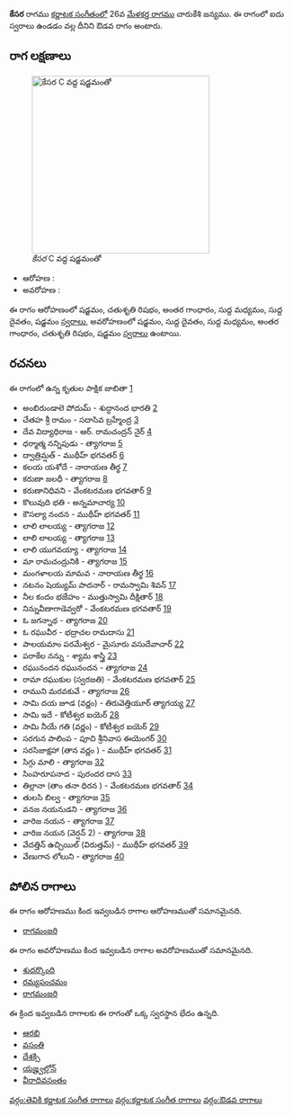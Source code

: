 {{Infobox ragam
	| name          	= కేసర
	| synonym	    	= 
	| mela          	= 
	| chakra        	= 
	| janaka        	= 
	| type          	= ఔడవ
	| arohanam      	= {{svaraC|S|R2|G3|M1|D1|S'}} 
	| avarohanam    	= {{svaraC|S'|D1|M1|G3|R2|S}}
	| jeeva         	=
	| chhaya        	=
	| nyasa         	=
	| vishesha      	= 
	| equivalent  		= 
}}
{{కర్ణాటక సంగీత రాగాలు}}
'''కేసర''' రాగము [[కర్ణాటక సంగీతం]]లో 26వ [[మేళకర్త రాగము]] చారుకేశి జన్యము.  ఈ రాగంలో ఐదు స్వరాలు ఉండడం వల్ల దీనిని ఔడవ రాగం అంటారు.


==రాగ లక్షణాలు==
[[Image:kesara_kb2wiki.png|thumb|right|316px|''కేసర'' C వద్ద షడ్జమంతో]]

* ఆరోహణ : {{svaraC|S|R2|G3|M1|D1|S'}} 
* అవరోహణ : {{svaraC|S'|D1|M1|G3|R2|S}}

ఈ రాగం ఆరోహణంలో షడ్జమం, చతుశృతి రిషభం, అంతర గాంధారం, సుద్ద మధ్యమం, సుద్ద దైవతం, షడ్జమం [[స్వరాలు]], అవరోహణంలో షడ్జమం, సుద్ద దైవతం, సుద్ద మధ్యమం, అంతర గాంధారం, చతుశృతి రిషభం, షడ్జమం [[స్వరాలు]] ఉంటాయి.

==రచనలు==
ఈ రాగంలో ఉన్న కృతుల పాక్షిక జాబితా [https://github.com/ssrihari/ragavardhini/blob/master/ragas/kritis.psv]
* అంబిరుండాలె పోదుమ్ - శుద్ధానంద  భారతి [http://www.karnatik.com/c1644.shtml]
* చేతహ శ్రీ రామం - సదాసివ  బ్రహ్మేంద్ర [http://www.karnatik.com/c2968.shtml]
* దేవ విద్యాధిరాజ - ఆర్. రామచంద్రన్ నైర్ [http://www.karnatik.com/c3096.shtml]
* ధర్మాత్మ నన్నిపుడు - త్యాగరాజ [http://www.karnatik.com/c2262.shtml]
* ద్వాత్రిమ్షత్ - ముథీహ్ భగవతర్ [http://www.karnatik.com/c2072.shtml]
* కలయ యశోదే - నారాయణ తీర్థ [http://www.karnatik.com/c1333.shtml]
* కరుణా జలధీ - త్యాగరాజ [http://www.karnatik.com/c2396.shtml]
* కరుణానిధివని - వేంకటరమణ భగవతార్ [http://www.karnatik.com/c3178.shtml]
* కొలువుది భతి - అన్నమాచార్య [http://www.karnatik.com/c3153.shtml]
* కౌసల్యా నందన - ముథీహ్ భగవతర్ [http://www.karnatik.com/c2156.shtml]
* లాలి లాలయ్య - త్యాగరాజ [http://www.karnatik.com/c2524.shtml]
* లాలి లాలయ్య - త్యాగరాజ [http://www.karnatik.com/c2524.shtml]
* లాలి యుగవయ్యా - త్యాగరాజ [http://www.karnatik.com/c3287.shtml]
* మా రామచంద్రునికి - త్యాగరాజ [http://www.karnatik.com/c2534.shtml]
* మంగళాలయ మామవ - నారాయణ తీర్థ [http://www.karnatik.com/c1330.shtml]
* నటనం షెయ్యుమ్ పాదనార్ - రామస్వామి శివన్ [http://www.karnatik.com/c1231.shtml]
* నీల కందం   భజేహం - ముత్తుస్వామి దీక్షితార్ [http://www.karnatik.com/c3301.shtml]
* నిన్నువీణాగాడెవ్వరో - వేంకటరమణ భగవతార్ [http://www.karnatik.com/c3192.shtml]
* ఓ జగన్నాథ - త్యాగరాజ [http://www.karnatik.com/c2680.shtml]
* ఓ రఘువీర - భద్రాచల రామదాసు [http://www.karnatik.com/c3087.shtml]
* పాలయమాం  పరమేశ్వర - మైసూరు వసుదేవాచార్ [http://www.karnatik.com/c1428.shtml]
* పరాకేల నన్ను - శ్యామ శాస్త్రి [http://www.karnatik.com/c1074.shtml]
* రఘునందన రఘునందన - త్యాగరాజ [http://www.karnatik.com/c2736.shtml]
* రామా రఘుకుల (స్వరజతి) - వేంకటరమణ భగవతార్ [http://www.karnatik.com/c3205.shtml]
* రాముని మరవకువే - త్యాగరాజ [http://www.karnatik.com/c2784.shtml]
* సామి  దయ జూడ  (వర్ణం) - తిరువెత్తియూర్ త్యాగయ్య [http://www.karnatik.com/c3026.shtml]
* సామి ఇదే - కోటీశ్వర ఐయెర్ [http://www.karnatik.com/c1880.shtml]
* సామి నీయే  గతి (వర్ణం) - కోటీశ్వర ఐయెర్ [http://www.karnatik.com/c1894.shtml]
* సరగున పాలింప - పూచి శ్రీనివాస ఈయెంగర్ [http://www.karnatik.com/c3263.shtml]
* సరసిజాక్షహా (తాన  వర్ణం ) - ముథీహ్ భగవతర్ [http://www.karnatik.com/c2113.shtml]
* సిగ్గు మాలి - త్యాగరాజ [http://www.karnatik.com/c2863.shtml]
* సింహరూపనాద - పురందర దాస [http://www.karnatik.com/c2446.shtml]
* తిల్లానా  (తాం తనా ధిరన ) - వేంకటరమణ భగవతార్ [http://www.karnatik.com/c3220.shtml]
* తులసి బిల్వ - త్యాగరాజ [http://www.karnatik.com/c2900.shtml]
* వనజ నయనుడని - త్యాగరాజ [http://www.karnatik.com/c2912.shtml]
* వారిజ నయన - త్యాగరాజ [http://www.karnatik.com/c2921.shtml]
* వారిజ  నయన (వెర్షన్ 2) - త్యాగరాజ [http://www.karnatik.com/c2922.shtml]
* వేదత్తిన్ ఉచ్చియిల్   (విరుత్తమ్) - ముథీహ్ భగవతర్ [http://www.karnatik.com/c2209.shtml]
* వేణుగాన లోలుని - త్యాగరాజ [http://www.karnatik.com/c2927.shtml]




==పోలిన రాగాలు==
ఈ రాగం ఆరోహణము కింద ఇవ్వబడిన రాగాల ఆరోహణముతో సమానమైనది.
* [[రాగమంజరి]]

ఈ రాగం అవరోహణము కింద ఇవ్వబడిన రాగాల అవరోహణముతో సమానమైనది.
* [[శుదర్కొంది]]
* [[రమ్యపంచమం]]
* [[రాగమంజరి]]

ఈ క్రింద ఇవ్వబడిన రాగాలకు ఈ రాగంతో ఒక్క స్వరస్థాన భేదం ఉన్నది.
* [[ఆరభి]]
* [[వసంతి]]
* [[దేశక్సి]]
* [[యజ్హ్వల్లోన్]]
* [[వీరాదివసంతం]]



[[వర్గం:తెవికి కర్ణాటక సంగీత రాగాలు]]
[[వర్గం:కర్ణాటక సంగీత రాగాలు]]
[[వర్గం:ఔడవ రాగాలు]]